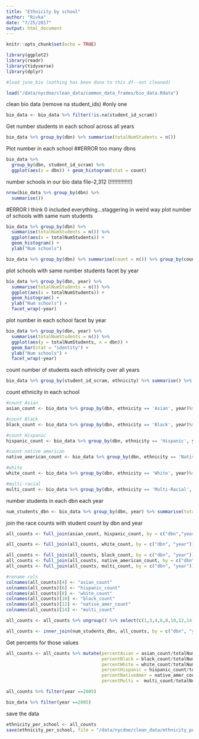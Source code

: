 ```yaml
---
title: "Ethnicity by school"
author: "Rivka"
date: "7/25/2017"
output: html_document
---
```


```r
knitr::opts_chunk$set(echo = TRUE)

library(ggplot2)
library(readr)
library(tidyverse)
library(dplyr)

#load june_bio (nothing has been done to this df--not cleaned)

load("/data/nycdoe/clean_data/common_data_frames/bio_data.Rdata")


```
clean bio data (remove na student_ids) #only one
```r
bio_data <- bio_data %>% filter(!is.na(student_id_scram))

```

Get number students in each school across all years
```r
bio_data %>% group_by(dbn) %>% summarise(totalNumStudents = n())

```
Plot number in each school ##ERROR too many dbns
```r
bio_data %>% 
  group_by(dbn, student_id_scram) %>% 
  ggplot(aes(x = dbn)) + geom_histogram(stat = count)

```

number schools in our bio data file--2,312 (!!!!!!!!!!!!!!)
```r
nrow(bio_data %>% group_by(dbn) %>% 
  summarise())
```

#ERROR I think 0 included everything...staggering in weird way
plot number of schools with same num students
```r
bio_data %>% group_by(dbn) %>% 
  summarise(totalNumStudents = n()) %>% 
  ggplot(aes(x = totalNumStudents)) + 
  geom_histogram() +
  ylab("Num schools")

```

```r
bio_data %>% group_by(dbn) %>% summarise(count = n()) %>% group_by(count) %>% summarise(countx = n())
```

plot schools with same number students facet by year
```r
bio_data %>% group_by(dbn, year) %>% 
  summarise(totalNumStudents = n()) %>% 
  ggplot(aes(x = totalNumStudents)) + 
  geom_histogram() +
  ylab("Num schools") + 
  facet_wrap(~year)

```

plot number in each school facet by year
```r
bio_data %>% group_by(dbn, year) %>% 
  summarise(totalNumStudents = n()) %>% 
  ggplot(aes(y = totalNumStudents, x = dbn)) + 
  geom_bar(stat = "identity") +
  ylab("Num schools") + 
  facet_wrap(~year)

```

count number of students each ethnicity over all years 
```r
bio_data %>% group_by(student_id_scram, ethnicity) %>% summarise() %>% group_by(ethnicity) %>% summarise(count = n())
```
count ethnicity in each school
```r
#count Asian
asian_count <- bio_data %>% group_by(dbn, ethnicity == 'Asian', year)%>% summarise(count = n()) %>% filter(`ethnicity == "Asian"` == TRUE)

#count Black
black_count <- bio_data %>% group_by(dbn, ethnicity == 'Black', year)%>% summarise(count = n()) %>% filter(`ethnicity == "Black"` == TRUE)

#count Hispanic
hispanic_count <- bio_data %>% group_by(dbn, ethnicity == 'Hispanic', year)%>% summarise(count = n()) %>% filter(`ethnicity == "Hispanic"` == TRUE)

#count native american
native_american_count <- bio_data %>% group_by(dbn, ethnicity == 'Native American', year)%>% summarise(count = n()) %>% filter(`ethnicity == "Native American"` == TRUE)

#white
white_count <- bio_data %>% group_by(dbn, ethnicity == 'White', year)%>% summarise(count = n()) %>% filter(`ethnicity == "White"` == TRUE)

#multi-racial
multi_count <- bio_data %>% group_by(dbn, ethnicity == 'Multi-Racial', year)%>% summarise(count = n()) %>% filter(`ethnicity == "Multi-Racial"` == TRUE)

```
number students in each dbn each year
```R
num_students_dbn <- bio_data %>% group_by(dbn, year) %>% summarise(totalNumStudents = n())

```

join the race counts with student count by dbn and year
```r
all_counts <- full_join(asian_count, hispanic_count, by = c("dbn","year"))

all_counts <- full_join(all_counts, white_count, by = c("dbn", "year"))

all_counts <- full_join(all_counts, black_count, by = c("dbn", "year"))
all_counts <- full_join(all_counts, native_american_count, by = c("dbn", "year"))
all_counts <- full_join(all_counts, multi_count, by = c("dbn", "year"))

#rename cols
colnames(all_counts)[4] <- "asian_count"
colnames(all_counts)[6] <- "hispanic_count"
colnames(all_counts)[8] <- "white_count"
colnames(all_counts)[10] <- "black_count"
colnames(all_counts)[12] <- "native_amer_count"
colnames(all_counts)[14] <- "multi_count"

all_counts <- all_counts %>% ungroup() %>% select(c(1,3,4,6,8,10,12,14))

all_counts <- inner_join(num_students_dbn, all_counts, by = c("dbn", "year"))

```
Get percents for those values
```r
all_counts <- all_counts %>% mutate(percentAsian = asian_count/totalNumStudents *100, 
                                    percentBlack = black_count/totalNumStudents*100, 
                                    percentWhite = white_count/totalNumStudents*100, 
                                    percentHispanic = hispanic_count/totalNumStudents*100, 
                                    percentNativeAmer = native_amer_count/totalNumStudents*100, 
                                    percentMulti =  multi_count/totalNumStudents*100)

all_counts %>% filter(year ==2005)

bio_data %>% filter(year ==2005)
```

save the data
```r
ethnicity_per_school <- all_counts
save(ethnicity_per_school, file = "/data/nycdoe/clean_data/ethnicity_per_school.Rdata")

```

